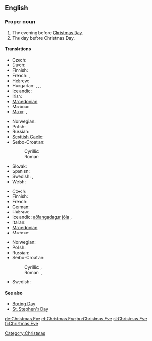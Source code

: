 ==English==
{{wikipedia}}

===Proper noun===
{{en-proper noun}}

# The evening before [[Christmas Day]].
# The day before Christmas Day.

====Translations====
{{trans-top|evening before Christmas Day}}
* Czech: {{t-|cs|Štědrý večer|m}}
* Dutch: {{t+|nl|kerstavond|m}}
* Finnish: {{t+|fi|jouluaatto}}
* French: {{t+|fr|nuit de Noël|f}}, {{t+|fr|réveillon de Noël|m}}
* Hebrew: {{t-|he|ערב חג המולד|m|tr=érev khág hamolád}}
* Hungarian: {{t-|hu|karácsonyéj}}, {{t-|hu|karácsonyest}}, {{t-|hu|karácsonyeste}}, {{t+|hu|szenteste}}
* Icelandic: {{t+|is|aðfangadagskvöld|n}}
* Irish: {{t|ga|Oíche Nollaig|f|xs=Irish}}
* [[Macedonian]]: {{t|mk|Бадна вечер|m|tr=Bádna véčer}}
* Maltese: {{t-|mt|Lejliet il-Milied|xs=Maltese}}
* [[Manx]]: {{t-|gv|Oie'll Vayree|f|xs=Manx}}, {{t-|gv|Oie'll Voirrey|f|xs=Manx}}
{{trans-mid}}
* Norwegian: {{t+|no|julaften|m}}
* Polish: {{t+|pl|Wigilia|f}}
* Russian: {{t+|ru|сочельник|m|tr=sočél’nik}}
* [[Scottish Gaelic]]: {{t-|gd|Oidhche Nollaige|f|xs=Scottish Gaelic}}
* Serbo-Croatian:
*: Cyrillic: {{tø|sh|Бадња вечер|f|alt=Ба̏дња̄ ве̏че̄р|sc=Cyrl|xs=Serbo-Croatian}}
*: Roman: {{tø|sh|Badnja večer|f|alt=Bȁdnjā vȅčēr|xs=Serbo-Croatian}}
* Slovak: {{t|sk|Štedrý Večer|m}}
* Spanish: {{t-|es|Nochebuena|f}}
* Swedish: {{t-|sv|julaftons kväll|c}}, {{t-|sv|julaftonskväll|c}}
* Welsh: {{t|cy|Noswyl Nadolig|f|xs=Welsh}}
{{trans-bottom}}

{{trans-top|day before Christmas Day}}
* Czech: {{t-|cs|Štědrý den|m}}
* Finnish: {{t+|fi|jouluaatto}}
* French: {{t|fr|veille de Noël|f}}
* German: {{t+|de|Heiligabend|m}}
* Hebrew: {{t-|he|ערב חג המולד|m|tr=érev khág hamolád}}
* Icelandic: [[aðfangadagur]] [[jól]]a {{m}}, {{t+|is|aðfangadagur|m}}
* Italian: {{t+|it|Vigilia|f}}
* [[Macedonian]]: {{t|mk|Бадник|m|tr=Bádnik}}
* Maltese: {{t-|mt|Lejliet il-Milied|xs=Maltese}}
{{trans-mid}}
* Norwegian: {{t+|no|julaften|m}}
* Polish: {{t+|pl|Wigilia|f}}
* Russian: {{t+|ru|сочельник|m|tr=sočél’nik}}
* Serbo-Croatian:
*: Cyrillic: {{tø|sh|Бадњак|m|alt=Ба̏дња̄к|sc=Cyrl|xs=Serbo-Croatian}}, {{tø|sh|Бадњи дан|m|alt=Ба̏дњӣ да̑н|sc=Cyrl|xs=Serbo-Croatian}}
*: Roman: {{tø|sh|Badnjak|m|alt=Bȁdnjāk|xs=Serbo-Croatian}}, {{tø|sh|Badnji dan|m|alt=Bȁdnjī dȃn|xs=Serbo-Croatian}}
* Swedish: {{t+|sv|julafton|c}}
{{trans-bottom}}

{{checktrans-top}}
{{trans-bottom}}

====See also====
* [[Boxing Day]]
* [[St. Stephen's Day]]

[[Category:Christmas]]

[[de:Christmas Eve]]
[[et:Christmas Eve]]
[[hu:Christmas Eve]]
[[pl:Christmas Eve]]
[[fi:Christmas Eve]]